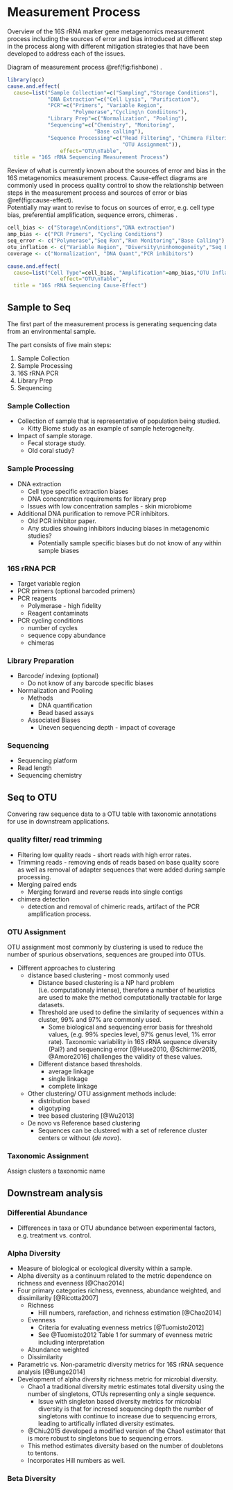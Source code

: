 # Measurement Process  
Overview of the 16S rRNA marker gene metagenomics measurement process including the sources of error and bias introduced at different step in the process along with different mitigation strategies that have been developed to address each of the issues.    

Diagram of measurement process \@ref(fig:fishbone) .  
```r
library(qcc)
cause.and.effect(
  cause=list("Sample Collection"=c("Sampling","Storage Conditions"),
             "DNA Extraction"=c("Cell Lysis", "Purification"),
             "PCR"=c("Primers", "Variable Region",
                     "Polymerase","Cycling\n Condiitons"),
             "Library Prep"=c("Normalization", "Pooling"),
             "Sequencing"=c("Chemistry", "Monitoring", 
                            "Base calling"),
             "Sequence Processing"=c("Read Filtering", "Chimera Filtering",
                                     "OTU Assignment")),
                 effect="OTU\nTable",
  title = "16S rRNA Sequencing Measurement Process")
```


Review of what is currently known about the sources of error and bias in the 16S metagenomics measurement process. 
Cause-effect diagrams are commonly used in process quality control to show the relationship between steps in the measurement process and sources of error or bias \@ref(fig:cause-effect).  
Potentially may want to revise to focus on sources of error, e.g. cell type bias, preferential amplification, sequence errors, chimeras .

```r
cell_bias <- c("Storage\nConditions","DNA extraction")
amp_bias <- c("PCR Primers", "Cycling Conditions")
seq_error <- c("Polymerase","Seq Rxn","Rxn Monitoring","Base Calling")
otu_inflation <- c("Variable Region", "Diversity\ninhomogeneity","Seq Error","Chimera")
coverage <- c("Normalization", "DNA Quant","PCR inhibitors")

cause.and.effect(
  cause=list("Cell Type"=cell_bias, "Amplification"=amp_bias,"OTU Inflation"= otu_inflation, "Uneven Sampling"=coverage),
                 effect="OTU\nTable",
  title = "16S rRNA Sequencing Cause-Effect")

```

## Sample to Seq 
The first part of the measurement process is generating sequencing data from an environmental sample.  

The part consists of five main steps:  

1. Sample Collection  
1. Sample Processing  
1. 16S rRNA PCR  
1. Library Prep   
1. Sequencing  

### Sample Collection
* Collection of sample that is representative of population being studied.  
  * Kitty Biome study as an example of sample heterogeneity.  
* Impact of sample storage.  
  * Fecal storage study.  
  * Old coral study?  

### Sample Processing
* DNA extraction  
  * Cell type specific extraction biases  
  * DNA concentration requirements for library prep  
  * Issues with low concentration samples - skin microbiome  
* Additional DNA purification to remove PCR inhibitors.  
  * Old PCR inhibitor paper.  
  * Any studies showing inhibitors inducing biases in metagenomic studies?  
    * Potentially sample specific biases but do not know of any within sample biases  

### 16S rRNA PCR
* Target variable region  
* PCR primers (optional barcoded primers) 
* PCR reagents  
  * Polymerase - high fidelity  
  * Reagent contaminats  
* PCR cycling conditions  
  * number of cycles
  * sequence copy abundance  
  * chimeras  

### Library Preparation  
* Barcode/ indexing (optional)  
  * Do not know of any barcode specific biases
* Normalization and Pooling  
  * Methods
    * DNA quantification  
    * Bead based assays
  * Associated Biases  
    * Uneven sequencing depth - impact of coverage  

### Sequencing  
* Sequencing platform  
* Read length  
* Sequencing chemistry  

## Seq to OTU  
Convering raw sequence data to a OTU table with taxonomic annotations for use in downstream applications.

### quality filter/ read trimming  
* Filtering low quality reads - short reads with high error rates.  
* Trimming reads - removing ends of reads based on base quality score as well as removal of adapter sequences that were added during sample processing.
* Merging paired ends
  - Merging forward and reverse reads into single contigs
* chimera detection
  - detection and removal of chimeric reads, artifact of the PCR amplification process.  

### OTU Assignment  
OTU assignment most commonly by clustering is used to reduce the number of spurious observations, sequences are grouped into OTUs.  

* Different approaches to clustering  
    + distance based clustering - most commonly used  
      * Distance based clustering is a NP hard problem (i.e. computationaly intense), therefore a number of heuristics are used to make the method computationally tractable for large datasets.
      * Threshold are used to define the similarity of sequences within a cluster, 99% and 97% are commonly used. 
        - Some biological and sequencing error basis for threshold values, (e.g. 99% species level, 97% genus level, 1% error rate). Taxonomic variability in 16S rRNA sequence diversity (Pai?) and sequencing error [@Huse2010, @Schirmer2015, @Amore2016] challenges the validity of these values.
      * Different distance based thresholds.
        - average linkage  
        - single linkage  
        - complete linkage  
    + Other clustering/ OTU assignment methods include:
      * distribution based  
      * oligotyping  
      * tree based clustering [@Wu2013]
    + De novo vs Reference based clustering
      * Sequences can be clustered with a set of reference cluster centers or without (_de novo_).  

### Taxonomic Assignment
Assign clusters a taxonomic name  

## Downstream analysis  
### Differential Abundance  
* Differences in taxa or OTU abundance between experimental factors, e.g. treatment vs. control.  

### Alpha Diversity  
* Measure of biological or ecological diversity within a sample.  
* Alpha diversity as a continuum related to the metric dependence on richness and evenness [@Chao2014]
* Four primary categories richness, evenness, abundance weighted, and dissimilarity [@Ricotta2007]
  * Richness
    * Hill numbers, rarefaction, and richness estimation [@Chao2014]
  * Evenness
    * Criteria for evaluating evenness metrics [@Tuomisto2012]
    * See @Tuomisto2012 Table 1 for summary of evenness metric including interpretation
  * Abundance weighted
  * Dissimilarity
* Parametric vs. Non-parametric diversity metrics for 16S rRNA sequence analysis [@Bunge2014]
* Development of alpha diversity richness metric for microbial diversity.  
  * Chao1 a traditional diversity metric estimates total diversity using the number of singletons, OTUs representing only a single sequence.  
    * Issue with singleton based diversity metrics for microbial diversity is that for incresed sequencing depth the number of singletons with continue to increase due to sequencing errors, leading to artifically inflated diversity estimates. 
  * @Chiu2015 developed a modified version of the Chao1 estimator that is more robust to singletons bue to sequencing errors. 
  * This method estimates diversity based on the number of doubletons to tentons.  
  * Incorporates Hill numbers as well.  

### Beta Diversity  

